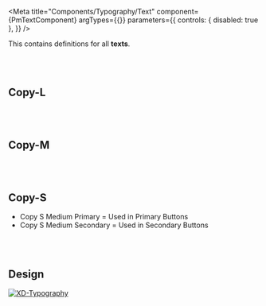 
<Meta title="Components/Typography/Text" component={PmTextComponent} argTypes={{}} parameters={{
  controls: { disabled: true },
}} />

<Description of={PmTextComponent} />
<Description markdown={`# Typography`}/>




This contains definitions for all **texts**.

<br/><br/>

## Copy-L

<Canvas withToolbar isColumn>
  <Story name="Copy-L-Bold" args={{
      text: 'Copy-L-Bold - Fontsize : 19px - Color : #0A5992',
      type: 'copy-l-bold',
    }}/>
</Canvas>

<br/><br/>

## Copy-M

<Canvas withToolbar isColumn>
  <Story name="Copy-M-Bold-Primary" args={{
      text: 'Copy-M-Bold-Primary - Fontsize : 16px - Color : #222222',
      type: 'copy-m-bold-primary',
    }}/>
  <Story name="Copy-M-Bold-Secondary" args={{
      text: 'Copy-M-Bold-Secondary - Fontsize : 16px - Color : #0A5992',
      type: 'copy-m-bold-secondary',
  }}/>
  <Story name="Copy-M-Medium-Primary" args={{
      text: 'Copy-M-Medium-Primary - Fontsize : 16px - Color : #222222',
      type: 'copy-m-medium-primary',
  }}/>
  <Story name="Copy-M-Medium-Secondary" args={{
      text: 'Copy-M-Medium-Secondary - Fontsize : 16px - Color : #0A5992',
      type: 'copy-m-medium-secondary',
  }}/>
</Canvas>

<br/><br/>

## Copy-S

<Canvas withToolbar isColumn>
  <Story name="Copy-S-Medium-Primary" args={{
      text: 'Copy-S-Medium-Primary - Fontsize : 14px - Color : #222222',
      type: 'copy-s-medium-primary',
    }}/>
  <Story name="Copy-S-Medium-Secondary" args={{
      text: 'Copy-S-Medium-Secondary - Fontsize : 14px - Color : #FFFFFF',
      type: 'copy-s-medium-secondary',
    }}/>
</Canvas>

<ul>
    <li>Copy S Medium Primary = Used in Primary Buttons</li>
    <li>Copy S Medium Secondary = Used in Secondary Buttons</li>
</ul>

<br/><br/>


## Design

[![XD-Typography](https://img.shields.io/badge/-Typography-%235c5c5c?logo=adobexd&labelColor=450034)](https://xd.adobe.com/view/3ff4c180-5eee-4b0f-941c-2de05a13ccd2-6aa7/specs/)
